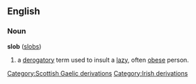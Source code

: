 ==English==
===Noun===
'''slob''' ([[slobs]])

# a [[derogatory]] term used to insult a [[lazy]], often [[obese]] person.
[[Category:Scottish Gaelic derivations]]
[[Category:Irish derivations]]